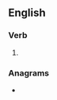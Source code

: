 ==English==

===Verb===
{{head|en|verb form}}

# {{present participle of|en|spume|nocat=1}}

===Anagrams===
* {{anagrams|en|a=gimnpsu|impugns|sumping}}
